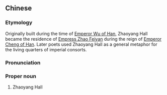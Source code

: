 {{also|昭阳殿}}
==Chinese==
{{zh-forms|s=昭阳殿|type=21}}

===Etymology===
Originally built during the time of [[w:Emperor Wu of Han|Emperor Wu of Han]], Zhaoyang Hall became the residence of [[w:Empress Zhao Feiyan|Empress Zhao Feiyan]] during the reign of [[w:Emperor Cheng of Han|Emperor Cheng of Han]]. Later poets used Zhaoyang Hall as a general metaphor for the living quarters of imperial consorts.

===Pronunciation===
{{zh-pron
|m=Zhāoyáng Diàn
|cat=pn
}}

===Proper noun===
{{zh-proper noun}}

# {{lb|zh|archaic}} Zhaoyang Hall